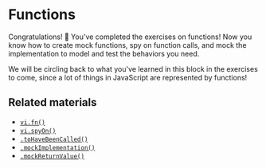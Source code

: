 # Functions

<EpicVideo url="https://www.epicweb.dev/workshops/mocking-techniques-in-vitest/functions/recap-of-functions" />

Congratulations! :tada: You've completed the exercises on functions! Now you know how to create mock functions, spy on function calls, and mock the implementation to model and test the behaviors you need.

We will be circling back to what you've learned in this block in the exercises to come, since a lot of things in JavaScript are represented by functions!

## Related materials

- [`vi.fn()`](https://vitest.dev/api/vi.html#vi-fn)
- [`vi.spyOn()`](https://vitest.dev/api/vi.html#vi-spyon)
- [`.toHaveBeenCalled()`](https://vitest.dev/api/expect.html#tohavebeencalled)
- [`.mockImplementation()`](https://vitest.dev/api/mock.html#mockimplementation)
- [`.mockReturnValue()`](https://vitest.dev/api/mock.html#mockreturnvalue)
